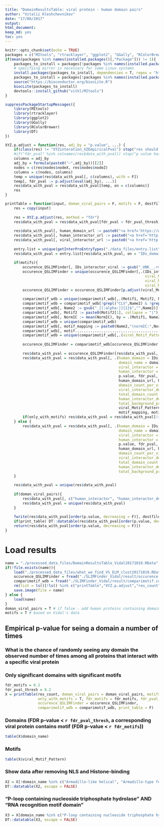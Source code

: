 ```yaml
---
title: "DomainResultsTable: viral protein - human domain pairs"
author: "Vitalii Kleshchevnikov"
date: "17/08/2017"
output: 
html_document: 
keep_md: yes
toc: yes
---
```


```r
knitr::opts_chunk$set(echo = TRUE)
packages = c("MItools", "rtracklayer", "ggplot2", "GGally", "RColorBrewer", "R.utils")
if(mean(packages %in% names(installed.packages()[,"Package"])) != 1){
    packages_to_install = packages[!packages %in% names(installed.packages()[,"Package"])]
    # specifying mirror is necessary for some Linux systems
    install.packages(packages_to_install, dependencies = T, repos = "http://mirrors.ebi.ac.uk/CRAN/")
    packages_to_install = packages[!packages %in% names(installed.packages()[,"Package"])]
    source("https://bioconductor.org/biocLite.R")
    biocLite(packages_to_install)
    devtools::install_github("vitkl/MItools")
}

suppressPackageStartupMessages({
    library(MItools)
    library(rtracklayer)
    library(ggplot2)
    library(GGally)
    library(RColorBrewer)
    library(DT)
})

XYZ.p.adjust = function(res, adj_by = "p.value", ...) {
    if(class(res) != "XYZinteration_XZEmpiricalPval") stop("res should be the output of permutationPval()")
    #if("fdr_pval" %in% colnames(res$data_with_pval)) stop("p value has already been fdr-corrected")
    columns = adj_by
    adj_by = formula(paste0("~",adj_by))[[2]]
    nodes = c(res$nodes$nodeX, res$nodes$nodeZ)
    columns = c(nodes, columns)
    temp = unique(res$data_with_pval[, c(columns), with = F])
    temp[, fdr_pval := p.adjust(eval(adj_by), ...)]
    res$data_with_pval = res$data_with_pval[temp, on = c(columns)]
    res
}

printTable = function(input, doman_viral_pairs = F, motifs = F, destfile, fdr_pval_thresh = 0.05, only_with_motifs = F, fdr_motifs = 1, occurence_QSLIMFinder = NA, comparimotif_wdb = NA, print_table = T){
    res = copy(input)
    
    res = XYZ.p.adjust(res, method = "fdr")
    res$data_with_pval = res$data_with_pval[fdr_pval < fdr_pval_thresh]
    
    res$data_with_pval[, human_domain_url := paste0("<a href='https://www.ebi.ac.uk/interpro/entry/",IDs_domain_human,"'>",IDs_domain_human,"</a>")]
    res$data_with_pval[, human_interactor_url := paste0("<a href='http://www.uniprot.org/uniprot/",IDs_interactor_human,"'>",IDs_interactor_human,"</a>")]
    res$data_with_pval[, viral_interactor_url := paste0("<a href='http://www.uniprot.org/uniprot/",IDs_interactor_viral,"'>",IDs_interactor_viral,"</a>")]
    
    entry.list = unique(getInterProEntryTypes("./data_files/entry.list")[,.(IDs_domain_human = ENTRY_AC, domain_name = ENTRY_NAME)])
    res$data_with_pval = entry.list[res$data_with_pval, on = "IDs_domain_human", allow.cartesian=TRUE]
    
    if(motifs){
        occurence_QSLIMFinder[, IDs_interactor_viral := gsub("_UNK__.+$","",Seq)]
        occurence_QSLIMFinder = unique(occurence_QSLIMFinder[,.(IDs_interactor_viral, 
                                                                viral_Motif_Pattern = Pattern,
                                                                viral_Motif_pval = Sig,
                                                                viral_Motif_Match = Match)])
        occurence_QSLIMFinder = occurence_QSLIMFinder[p.adjust(viral_Motif_pval, "fdr") < fdr_motifs]
        
        comparimotif_wdb = unique(comparimotif_wdb[,.(Motif1, Motif2, Name2, NormIC)])
        comparimotif_wdb = comparimotif_wdb[!grepl("CLV",Name2) & !grepl("TRG",Name2)]
        comparimotif_wdb[, Name2 := gsub("_[[:alpha:]]{1}$","",Name2)]
        comparimotif_wdb[, Motif2 := paste0(Motif2[1], collapse = "|"), by = .(Motif1, Name2)]
        comparimotif_wdb[, NormIC := mean(NormIC), by = .(Motif1, Name2)]
        comparimotif_wdb = unique(comparimotif_wdb)
        comparimotif_wdb[, motif_mapping := paste0(Name2,"(normIC:",NormIC,")", collapse = "; "), by = Motif1]
        comparimotif_wdb[, motif..............................................pattern_mapping := paste0(Name2,":",Motif2,"", collapse = "; "), by = Motif1]
        comparimotif_wdb = unique(comparimotif_wdb[,.(viral_Motif_Pattern = Motif1, motif_mapping, motif..............................................pattern_mapping)])
        
        occurence_QSLIMFinder = comparimotif_wdb[occurence_QSLIMFinder, on = "viral_Motif_Pattern"]
        
        res$data_with_pval = occurence_QSLIMFinder[res$data_with_pval, on = "IDs_interactor_viral", allow.cartesian=TRUE]
        res$data_with_pval = res$data_with_pval[, .(human_domain = IDs_domain_human,
                                                    domain_name = domain_name,
                                                    viral_interactor = IDs_interactor_viral,
                                                    human_interactor = IDs_interactor_human,
                                                    p.value, fdr_pval, observed_statistic,
                                                    human_domain_url, human_interactor_url, viral_interactor_url,
                                                    domain_count_per_viral_interactor = domain_count_per_IDs_interactor_viral,
                                                    viral_interactor_degree = IDs_interactor_viral_degree, 
                                                    total_domain_count = domain_count,
                                                    human_interactor_degree = IDs_interactor_human_degree,
                                                    total_background_proteins = N_prot_w_interactors,
                                                    viral_Motif_Pattern, viral_Motif_pval, viral_Motif_Match,
                                                    motif_mapping, motif..............................................pattern_mapping)]
        if(only_with_motifs) res$data_with_pval = res$data_with_pval[!is.na(viral_Motif_Pattern)]
    } else {
        res$data_with_pval = res$data_with_pval[, .(human_domain = IDs_domain_human,
                                                    domain_name = domain_name,
                                                    viral_interactor = IDs_interactor_viral,
                                                    human_interactor = IDs_interactor_human,
                                                    p.value, fdr_pval, observed_statistic,
                                                    human_domain_url, human_interactor_url, viral_interactor_url,
                                                    domain_count_per_viral_interactor = domain_count_per_IDs_interactor_viral,
                                                    viral_interactor_degree = IDs_interactor_viral_degree, 
                                                    total_domain_count = domain_count,
                                                    human_interactor_degree = IDs_interactor_human_degree,
                                                    total_background_proteins = N_prot_w_interactors)]
    }
    
    res$data_with_pval = unique(res$data_with_pval)
    
    if(doman_viral_pairs){
        res$data_with_pval[, c("human_interactor", "human_interactor_degree", "human_interactor_url") := NULL]
        res$data_with_pval = unique(res$data_with_pval)
    }
    
    fwrite(res$data_with_pval[order(p.value, decreasing = F)], destfile, sep = "\t")
    if(print_table) DT::datatable(res$data_with_pval[order(p.value, decreasing = F)], escape = FALSE)
    return(res$data_with_pval[order(p.value, decreasing = F)])
}
```

# Load results

```r
name = "./processed_data_files/DomainResultsTable_Vidal20171019.RData"
if(!file.exists(name)){
    load("./processed_data_files/what_we_find_VS_ELM_clust20171019.RData")
    occurence_QSLIMFinder = fread("./SLIMFinder_Vidal/result/occurence.txt")
    comparimotif_wdb = fread("./SLIMFinder_Vidal/result/comparimotif.compare.tdt")
    rm(list = ls()[!ls() %in% c("printTable","XYZ.p.adjust","res_count", "sequential_filter", "name", "occurence_QSLIMFinder", "comparimotif_wdb")])
    save.image(file = name)
} else {
    load(name)
}
doman_viral_pairs = T # if false - add human proteins containing domains
motifs = T # based on Vidal's data
```

## Empirical p-value for seing a domain a number of times
### What is the chance of randomly seeing any domain the observed number of times among all proteins that interact with a specific viral protein

### Only significant domains with significant motifs

```r
fdr_motifs = 0.2
fdr_pval_thresh = 0.2
X = printTable(res_count, doman_viral_pairs = doman_viral_pairs, motifs = motifs, destfile = "./results/domains_fdr_corrected_only_with_significant_motifs_empirical_p_value.tsv",
               only_with_motifs = T, fdr_motifs = fdr_motifs, fdr_pval_thresh = fdr_pval_thresh,
               occurence_QSLIMFinder = occurence_QSLIMFinder,
               comparimotif_wdb = comparimotif_wdb, print_table = F)
```

### Domains (FDR p-value < `r fdr_pval_thresh`, a corresponding viral protein contains motif (FDR p-value < `r fdr_motifs`))

```r
table(X$domain_name)
```

### Motifs

```r
table(X$viral_Motif_Pattern)
```

### Show data after removing NLS and Histone-binding

```r
X2 = X[!domain_name %in% c("Armadillo-like helical", "Armadillo-type fold", "Importin-alpha, importin-beta-binding domain", "Importin-beta, N-terminal domain", "P-loop containing nucleoside triphosphate hydrolase", "RNA recognition motif domain") & !grepl("Histone", domain_name)]
DT::datatable(X2, escape = FALSE)
```

### "P-loop containing nucleoside triphosphate hydrolase" AND "RNA recognition motif domain"

```r
X3 = X[domain_name %in% c("P-loop containing nucleoside triphosphate hydrolase", "RNA recognition motif domain")]
DT::datatable(X3, escape = FALSE)
```

